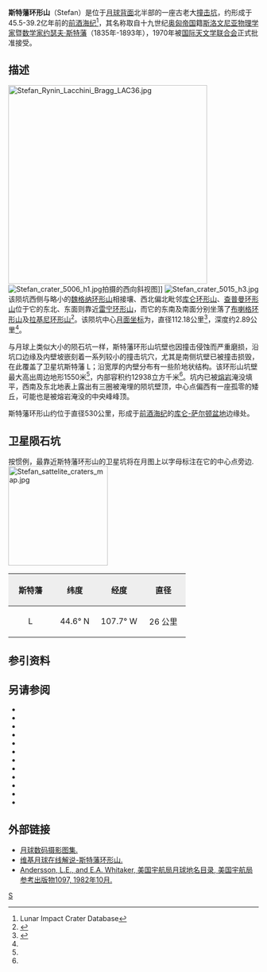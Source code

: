 {{lunar crater data
|image=Normal Stefan LO v 006 h1.jpg
|caption=[[月球轨道器5号|月球轨道器5号]]拍摄的图像|latitude=46.33
|N_or_S=N
|longitude=108.77
|E_or_W=W
|diameter=112.18公里
|depth=2.89公里
|colong=110
|eponym=[[约瑟夫·斯特凡|约瑟夫·斯特藩]]}}

'''斯特藩环形山'''（Stefan）是位于[[月球背面|月球背面]]北半部的一座古老大[[撞击坑|撞击坑]]，约形成于45.5-39.2亿年前的[[前酒海纪|前酒海纪]]<ref name=LICD>Lunar Impact Crater Database</ref>，其名称取自十九世纪[[奥匈帝国|奥匈帝国]]籍[[斯洛文尼亚|斯洛文尼亚]][[物理学家|物理学家]]暨[[数学家|数学家]][[约瑟夫·斯特凡|约瑟夫·斯特藩]]（1835年-1893年），1970年被[[国际天文学联合会|国际天文学联合会]]正式批准接受。

==描述==
[[Image:Stefan_Rynin_Lacchini_Bragg_LAC36.jpg|400px]][[Image:Stefan_crater_5006_h1.jpg|thumb]]拍摄的西向斜视图]]
[[Image:Stefan_crater_5015_h3.jpg|thumb]]  
该陨坑西侧与略小的[[魏格纳环形山|魏格纳环形山]]相接壤、西北偏北毗邻[[库仑环形山|库仑环形山]]、[[查普曼环形山|查普曼环形山]]位于它的东北、东面则靠近[[雷宁环形山|雷宁环形山]]，而它的东南及南面分别坐落了[[布喇格环形山|布喇格环形山]]及[[拉基尼环形山|拉基尼环形山]]<ref>{{Cite web |url=http://planetarynames.wr.usgs.gov/images/Lunar/lac_36_lo.pdf |title=Crater Stefan on the map LAC-36. |accessdate=2017-03-09 |archive-date=2013-02-20 |archive-url=https://web.archive.org/web/20130220144257/http://planetarynames.wr.usgs.gov/images/Lunar/lac_36_lo.pdf |dead-url=no }}</ref>。该陨坑中心[[月面坐标|月面坐标]]为{{Coord|46.33|N|108.77|W|globe:Moon|nogoogle=1|noosm=1}}，直径112.18公里<ref name="IAU">{{Cite web |url=http://planetarynames.wr.usgs.gov/Feature/5687 |title=Directory of the International Astronomical Union |accessdate=2017-03-09 |archive-date=2017-03-12 |archive-url=https://web.archive.org/web/20170312200030/https://planetarynames.wr.usgs.gov/Feature/5687 |dead-url=no }}</ref>，深度约2.89公里<ref name="LICD"/>。

与月球上类似大小的陨石坑一样，斯特藩环形山坑壁也因撞击侵蚀而严重磨损，沿坑口边缘及内壁坡嵌刻着一系列较小的撞击坑穴，尤其是南侧坑壁已被撞击损毁，在此覆盖了卫星坑斯特藩 L；沿宽厚的内壁分布有一些阶地状结构。该环形山坑壁最大高出周边地形1550米<ref name=LICD/>，内部容积约12938立方千米<ref name="LICD"/>。坑内已被[[熔岩|熔岩]]淹没填平，西南及东北地表上露出有三圈被淹埋的陨坑壁顶，中心点偏西有一座孤零的矮丘，可能也是被熔岩淹没的中央峰峰顶。

斯特藩环形山约位于直径530公里，形成于[[前酒海纪|前酒海纪]]的[[库仑-萨尔顿盆地|库仑-萨尔顿盆地]]边缘处。

==卫星陨石坑==
按惯例，最靠近斯特藩环形山的卫星坑将在月图上以字母标注在它的中心点旁边.
[[Image:Stefan_sattelite_craters_map.jpg|200px]]

{| class="wikitable"
!width="25%" style="background:#eeeeee;" |斯特藩 
!width="25%" style="background:#eeeeee;" |纬度
!width="25%" style="background:#eeeeee;" |经度
!width="25%" style="background:#eeeeee;" |直径
|-
|align="center"|L
|align="center"|44.6° N
|align="center"|107.7° W
|align="center"|26 公里
|}{{clear}}

==参引资料==
{{Reflist}}

==另请参阅==
{{refbegin}}
* {{cite book
  | last1 = Andersson
  | first1 = L. E.
  | last2 = Whitaker
  | first2 = E. A.
  | authorlink2 = Ewen Whitaker
  | date = 1982
  | title = [[NASA|NASA]] Catalogue of Lunar Nomenclature
  | publisher = NASA RP-1097
  | ref = harv
  }}
* {{cite web
  | last = Blue
  | first = Jennifer
  | date = 2007-07-25
  | title = Gazetteer of Planetary Nomenclature
  | publisher = [[United_States_Geological_Survey|USGS]]
  | url = http://planetarynames.wr.usgs.gov/
  | accessdate = 2007-08-05
  | ref = harv
  | archive-date = 2015-05-26
  | archive-url = https://web.archive.org/web/20150526164842/http://planetarynames.wr.usgs.gov/
  | dead-url = no
  }}
* {{cite book
  | last1 = Bussey
  | first1 = B.
  | authorlink1 = Ben Bussey
  | last2 = Spudis
  | first2 = P.
  | authorlink2 = Paul Spudis
  | date = 2004
  | title = The Clementine Atlas of the Moon
  | publisher = Cambridge University Press
  | location = New York
  | isbn = 978-0-521-81528-4
  | ref = harv
  }}
* {{cite book
  | last1 = Cocks
  | first1 = Elijah E.
  | last2 = Cocks
  | first2 = Josiah C.
  | date = 1995
  | title = Who's Who on the Moon: A Biographical Dictionary of Lunar Nomenclature
  | url = https://archive.org/details/isbn_9780936389271
  | publisher = Tudor Publishers
  | isbn = 978-0-936389-27-1
  | ref = harv
  }}
* {{cite web
  | last = McDowell
  | first = Jonathan
  | date = 2007-07-15
  | url = http://host.planet4589.org/astro/lunar/
  | title = Lunar Nomenclature
  | publisher = Jonathan's Space Report
  | accessdate = 2007-10-24
  | ref = harv
  | archive-date = 2015-01-12
  | archive-url = https://web.archive.org/web/20150112233439/http://host.planet4589.org/astro/lunar/
  | dead-url = no
  }}
* {{cite journal| last1 = Menzel| first1 = D. H.| last2 = Minnaert| first2 = M.| last3 = Levin| first3 = B.| last4 = Dollfus| first4 = A.| last5 = Bell| first5 = B.| title = Report on Lunar Nomenclature by the Working Group of Commission 17 of the IAU| doi = 10.1007/BF00171763| journal = Space Science Reviews| volume = 12| issue = 2| pages = 136–186| date = 1971| bibcode = 1971SSRv...12..136M| ref = harv}}
* {{cite book
  | first = Patrick
  | last = Moore
  | authorlink = Patrick Moore
  | date = 2001
  | title = On the Moon
  | url = https://archive.org/details/patrickmooreonmo00patr
  | publisher = Sterling Publishing Co.
  | isbn = 978-0-304-35469-6
  | ref = harv
  }}
* {{cite book
  | first = Fred W.
  | last = Price
  | date = 1988
  | title = The Moon Observer's Handbook
  | publisher = Cambridge University Press
  | isbn = 978-0-521-33500-3
  | ref = harv
  }}
* {{cite book
  | last = Rükl
  | first = Antonín
  | authorlink = Antonín Rükl
  | date = 1990
  | title = Atlas of the Moon
  | publisher = Kalmbach Books
  | isbn = 978-0-913135-17-4
  | ref = harv
  }}
* {{cite book
  | last = Webb
  | first = Rev. T. W.
  | authorlink = Thomas William Webb
  | date = 1962
  | title = Celestial Objects for Common Telescopes
  | url = https://archive.org/details/celestialobjects00webb
  | edition = 6th revised
  | publisher = Dover
  | isbn = 978-0-486-20917-3
  | ref = harv
  }}
* {{cite book
  | first = Ewen A.
  | last = Whitaker
  | authorlink = Ewen Whitaker
  | date = 1999
  | title = Mapping and Naming the Moon
  | publisher = Cambridge University Press
  | isbn = 978-0-521-62248-6
  | ref = harv
  }}
* {{cite book
  | first = Peter T.
  | last = Wlasuk
  | date = 2000
  | title = Observing the Moon
  | publisher = Springer
  | isbn = 978-1-85233-193-1
  | ref = harv
 }}
{{refend}}

==外部链接==
* [http://www.lpi.usra.edu/resources/lunar_orbiter/bin/srch_nam.shtml?Stefan%7C0 月球数码摄影图集.] {{Wayback|url=http://www.lpi.usra.edu/resources/lunar_orbiter/bin/srch_nam.shtml?Stefan%7C0 |date=20170731144654 }}
* [http://the-moon.wikispaces.com/Stefan 维基月球在线解说-斯特藩环形山.] {{Wayback|url=http://the-moon.wikispaces.com/Stefan |date=20180507183733 }}
* [http://planet4589.org/astro/lunar/RP-1097.pdf Andersson, L.E., and E.A. Whitaker, 美国宇航局月球地名目录, 美国宇航局参考出版物1097, 1982年10月.] {{Wayback|url=http://planet4589.org/astro/lunar/RP-1097.pdf |date=20141006125838 }}

[[Category:月球环形山|S]]
{{月球環形山 (R-S)}}